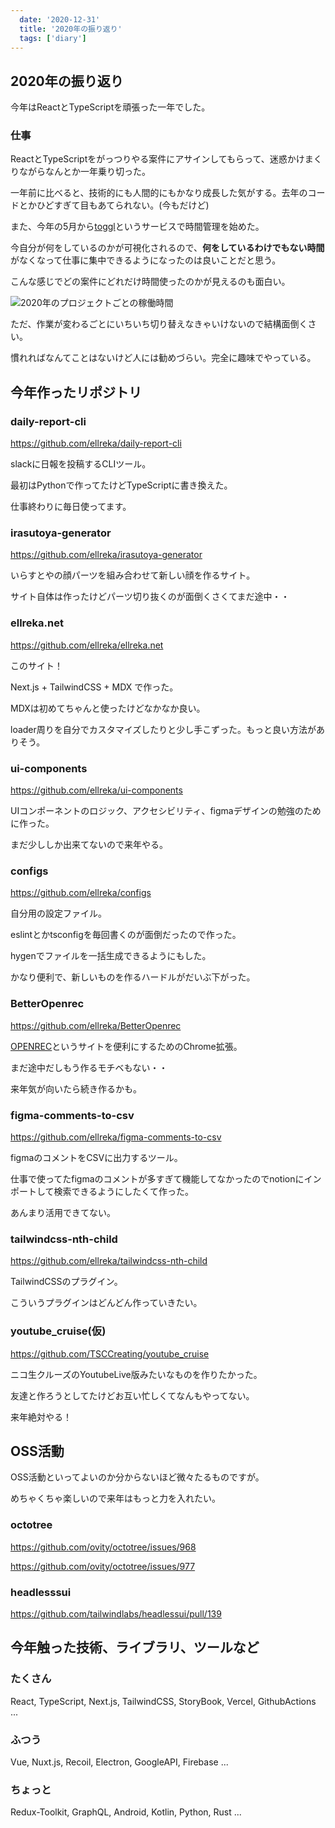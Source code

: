 ```yaml
---
  date: '2020-12-31'
  title: '2020年の振り返り'
  tags: ['diary']
---
```



## 2020年の振り返り

今年はReactとTypeScriptを頑張った一年でした。

### 仕事

ReactとTypeScriptをがっつりやる案件にアサインしてもらって、迷惑かけまくりながらなんとか一年乗り切った。

一年前に比べると、技術的にも人間的にもかなり成長した気がする。去年のコードとかひどすぎて目もあてられない。(今もだけど)

また、今年の5月から[toggl](https://toggl.com/)というサービスで時間管理を始めた。

今自分が何をしているのかが可視化されるので、**何をしているわけでもない時間** がなくなって仕事に集中できるようになったのは良いことだと思う。

こんな感じでどの案件にどれだけ時間使ったのかが見えるのも面白い。

![2020年のプロジェクトごとの稼働時間](/assets/toggl_2020.jpg)

ただ、作業が変わるごとにいちいち切り替えなきゃいけないので結構面倒くさい。

慣れればなんてことはないけど人には勧めづらい。完全に趣味でやっている。

## 今年作ったリポジトリ

### daily-report-cli

https://github.com/ellreka/daily-report-cli

slackに日報を投稿するCLIツール。

最初はPythonで作ってたけどTypeScriptに書き換えた。

仕事終わりに毎日使ってます。

### irasutoya-generator

https://github.com/ellreka/irasutoya-generator

いらすとやの顔パーツを組み合わせて新しい顔を作るサイト。

サイト自体は作ったけどパーツ切り抜くのが面倒くさくてまだ途中・・

### ellreka.net

https://github.com/ellreka/ellreka.net

このサイト！

Next.js + TailwindCSS + MDX で作った。

MDXは初めてちゃんと使ったけどなかなか良い。

loader周りを自分でカスタマイズしたりと少し手こずった。もっと良い方法がありそう。

### ui-components

https://github.com/ellreka/ui-components

UIコンポーネントのロジック、アクセシビリティ、figmaデザインの勉強のために作った。

まだ少ししか出来てないので来年やる。

### configs

https://github.com/ellreka/configs

自分用の設定ファイル。

eslintとかtsconfigを毎回書くのが面倒だったので作った。

hygenでファイルを一括生成できるようにもした。

かなり便利で、新しいものを作るハードルがだいぶ下がった。

### BetterOpenrec

https://github.com/ellreka/BetterOpenrec

[OPENREC](https://www.openrec.tv/)というサイトを便利にするためのChrome拡張。

まだ途中だしもう作るモチベもない・・

来年気が向いたら続き作るかも。

### figma-comments-to-csv

https://github.com/ellreka/figma-comments-to-csv

figmaのコメントをCSVに出力するツール。

仕事で使ってたfigmaのコメントが多すぎて機能してなかったのでnotionにインポートして検索できるようにしたくて作った。

あんまり活用できてない。


### tailwindcss-nth-child

https://github.com/ellreka/tailwindcss-nth-child

TailwindCSSのプラグイン。

こういうプラグインはどんどん作っていきたい。

### youtube_cruise(仮)

https://github.com/TSCCreating/youtube_cruise

ニコ生クルーズのYoutubeLive版みたいなものを作りたかった。

友達と作ろうとしてたけどお互い忙しくてなんもやってない。

来年絶対やる！


## OSS活動

OSS活動といってよいのか分からないほど微々たるものですが。

めちゃくちゃ楽しいので来年はもっと力を入れたい。

### octotree

https://github.com/ovity/octotree/issues/968

https://github.com/ovity/octotree/issues/977


### headlesssui

https://github.com/tailwindlabs/headlessui/pull/139


## 今年触った技術、ライブラリ、ツールなど

### たくさん
React, TypeScript, Next.js, TailwindCSS, StoryBook, Vercel, GithubActions ...

### ふつう

Vue, Nuxt.js, Recoil, Electron, GoogleAPI, Firebase ...

### ちょっと
Redux-Toolkit, GraphQL, Android, Kotlin, Python, Rust ...




